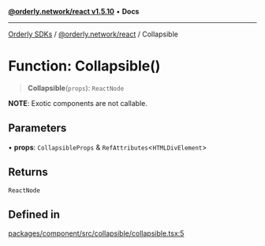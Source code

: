 [**@orderly.network/react v1.5.10**](/sdks/tech-doc/@orderly.network/react/README) • **Docs**

***

[Orderly SDKs](/sdks/tech-doc/packages) / [@orderly.network/react](/sdks/tech-doc/@orderly.network/react/README) / Collapsible

# Function: Collapsible()

> **Collapsible**(`props`): `ReactNode`

**NOTE**: Exotic components are not callable.

## Parameters

• **props**: `CollapsibleProps` & `RefAttributes`\<`HTMLDivElement`\>

## Returns

`ReactNode`

## Defined in

[packages/component/src/collapsible/collapsible.tsx:5](https://github.com/OrderlyNetwork/js-sdk/blob/554ae704783e3b83c40bb234a899e8f02987d9b6/packages/component/src/collapsible/collapsible.tsx#L5)
